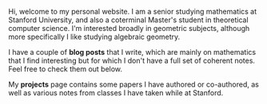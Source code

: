 Hi, welcome to my personal website. I am a senior studying mathematics at Stanford University, and also a coterminal Master's student in theoretical computer science. I'm interested broadly in geometric subjects, although more specifically I like studying algebraic geometry.

I have a couple of **blog posts** that I write, which are mainly on mathematics that I find interesting but for which I don't have a full set of coherent notes. Feel free to check them out below.

My **projects** page contains some papers I have authored or co-authored, as well as various notes from classes I have taken while at Stanford. 